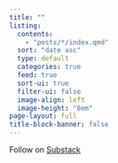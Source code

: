 ```yaml
---
title: ""
listing:
  contents: 
    - "posts/*/index.qmd"
  sort: "date asc"
  type: default
  categories: true
  feed: true
  sort-ui: true
  filter-ui: false
  image-align: left
  image-height: "8em"
page-layout: full
title-block-banner: false
---
```


Follow on [Substack](https://kerryback.substack.com)
<br><br><br>